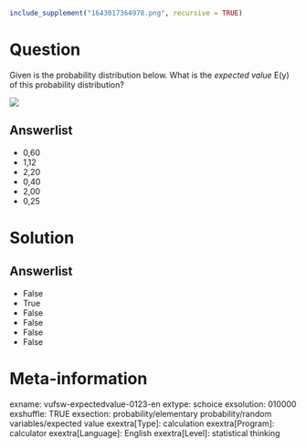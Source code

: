 ```r
include_supplement("1643017364978.png", recursive = TRUE)
```

Question
========
Given is the probability distribution below. What is the *expected value* E(y) of this probability distribution?  
  
![](1643017364978.png)

Answerlist
----------
* 0,60
* 1,12
* 2,20
* 0,40
* 2,00
* 0,25

Solution
========

Answerlist
----------
* False
* True
* False
* False
* False
* False

Meta-information
================
exname: vufsw-expectedvalue-0123-en
extype: schoice
exsolution: 010000
exshuffle: TRUE
exsection: probability/elementary probability/random variables/expected value
exextra[Type]: calculation
exextra[Program]: calculator
exextra[Language]: English
exextra[Level]: statistical thinking

